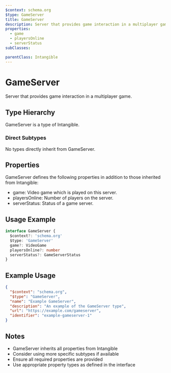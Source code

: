 ```yaml
---
$context: schema.org
$type: GameServer
title: GameServer
description: Server that provides game interaction in a multiplayer game.
properties:
  - game
  - playersOnline
  - serverStatus
subClasses:

parentClass: Intangible
---
```


# GameServer

Server that provides game interaction in a multiplayer game.

## Type Hierarchy

GameServer is a type of Intangible.

### Direct Subtypes

No types directly inherit from GameServer.

## Properties

GameServer defines the following properties in addition to those inherited from Intangible:

- game: Video game which is played on this server.
- playersOnline: Number of players on the server.
- serverStatus: Status of a game server.

## Usage Example

```typescript
interface GameServer {
  $context?: 'schema.org'
  $type: 'GameServer'
  game?: VideoGame
  playersOnline?: number
  serverStatus?: GameServerStatus
}
```

## Example Usage

```json
{
  "$context": "schema.org",
  "$type": "GameServer",
  "name": "Example GameServer",
  "description": "An example of the GameServer type",
  "url": "https://example.com/gameserver",
  "identifier": "example-gameserver-1"
}
```

## Notes

- GameServer inherits all properties from Intangible
- Consider using more specific subtypes if available
- Ensure all required properties are provided
- Use appropriate property types as defined in the interface
